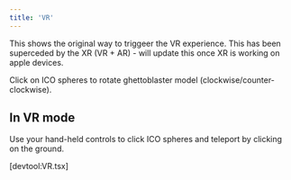 ```yaml
---
title: 'VR'
---
```


This shows the original way to triggeer the VR experience. This has been
superceded by the XR (VR + AR) - will update this once XR is working on apple
devices.

Click on ICO spheres to rotate ghettoblaster model
(clockwise/counter-clockwise).

## In VR mode

Use your hand-held controls to click ICO spheres and teleport by clicking on the
ground.

[devtool:VR.tsx]
